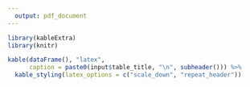 ```yaml
---
  output: pdf_document
---
```

  
  ```r
library(kableExtra)
library(knitr)
```


```r
kable(dataFrame(), "latex",
      caption = paste0(input$table_title, "\n", subheader())) %>%
  kable_styling(latex_options = c("scale_down", "repeat_header"))
```